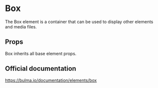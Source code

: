 
<Meta title="Element/Box" />

# Box

<Story story={stories.Default} />

The Box element is a container that can be used to display other elements and media files.

## Props

Box inherits all base element props.

## Official documentation

https://bulma.io/documentation/elements/box
